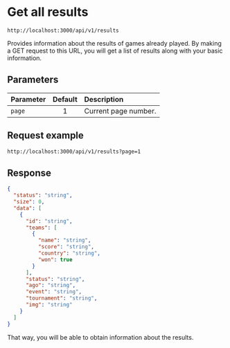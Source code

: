 # Get all results

```http copy filename="GET"
http://localhost:3000/api/v1/results
```

Provides information about the results of games already played. By making a GET request to this URL, you will get a list of results along with your basic information.

## Parameters

| Parameter | Default | Description          |
| :-------- | :-----: | :------------------- |
| `page`    |    1    | Current page number. |

## Request example

```txt copy filename="GET"
http://localhost:3000/api/v1/results?page=1
```

## Response

```json copy
{
  "status": "string",
  "size": 0,
  "data": [
    {
      "id": "string",
      "teams": [
        {
          "name": "string",
          "score": "string",
          "country": "string",
          "won": true
        }
      ],
      "status": "string",
      "ago": "string",
      "event": "string",
      "tournament": "string",
      "img": "string"
    }
  ]
}
```

That way, you will be able to obtain information about the results.
